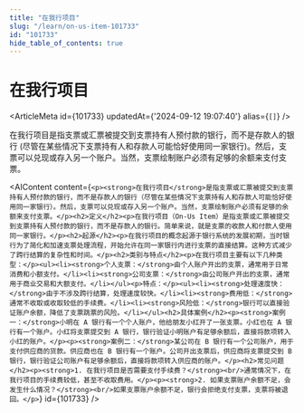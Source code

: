 ```yaml
---
title: "在我行项目"
slug: "/learn/on-us-item-101733"
id: "101733"
hide_table_of_contents: true
---
```



# 在我行项目

<ArticleMeta id={101733} updatedAt={'2024-09-12 19:07:40'} alias={`[]`} />
<div className='border-solid border-b border-t-0 my-4 border-[var(--ifm-color-gray-300)]' />

在我行项目是指支票或汇票被提交到支票持有人预付款的银行，而不是存款人的银行 (尽管在某些情况下支票持有人和存款人可能恰好使用同一家银行)。然后，支票可以兑现或存入另一个账户。当然，支票绘制账户必须有足够的余额来支付支票。

<AIContent content={`<p><strong>在我行项目</strong>是指支票或汇票被提交到支票持有人预付款的银行，而不是存款人的银行（尽管在某些情况下支票持有人和存款人可能恰好使用同一家银行）。然后，支票可以兑现或存入另一个账户。当然，支票绘制账户必须有足够的余额来支付支票。</p><h2>定义</h2><p>在我行项目（On-Us Item）是指支票或汇票被提交到支票持有人预付款的银行，而不是存款人的银行。简单来说，就是支票的收款人和付款人使用同一家银行。</p><h2>起源</h2><p>在我行项目的概念起源于银行系统的发展初期，当时银行为了简化和加速支票处理流程，开始允许在同一家银行内进行支票的直接结算。这种方式减少了跨行结算的复杂性和时间。</p><h2>类别与特点</h2><p>在我行项目主要有以下几种类型：</p><ul><li><strong>个人支票：</strong>由个人账户开出的支票，通常用于日常消费和小额支付。</li><li><strong>公司支票：</strong>由公司账户开出的支票，通常用于商业交易和大额支付。</li></ul><p>特点：</p><ul><li><strong>处理速度快：</strong>由于不涉及跨行结算，处理速度较快。</li><li><strong>费用低：</strong>通常不收取或收取较低的手续费。</li><li><strong>风险低：</strong>银行可以直接验证账户余额，降低了支票跳票的风险。</li></ul><h2>具体案例</h2><p><strong>案例一：</strong>小明在 A 银行有一个个人账户，他给朋友小红开了一张支票。小红也在 A 银行有一个账户。小红将支票提交到 A 银行，银行验证小明账户有足够余额后，直接将款项转入小红的账户。</p><p><strong>案例二：</strong>某公司在 B 银行有一个公司账户，用于支付供应商的货款。供应商也在 B 银行有一个账户。公司开出支票后，供应商将支票提交到 B 银行，银行验证公司账户有足够余额后，直接将款项转入供应商的账户。</p><h2>常见问题</h2><p><strong>1. 在我行项目是否需要支付手续费？</strong><br/>通常情况下，在我行项目的手续费较低，甚至不收取费用。</p><p><strong>2. 如果支票账户余额不足，会发生什么情况？</strong><br/>如果支票账户余额不足，银行会拒绝支付支票，支票将被退回。</p>`} id={101733} />
